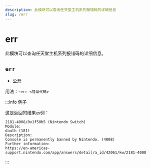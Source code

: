 ```yaml
---
description: 此模块可以查询任天堂主机系列报错码的详细信息
slug: /err
---
```


# err

此模块可以查询任天堂主机系列报错码的详细信息。

## `err`

- [公开](permissions)

用法：`~err <错误代码>`

:::info 例子

这是返回的结果示例：

```
2181-4008/0x1f50b5 (Nintendo Switch)
Module:
dauth (181)
Description:
Console is permanently banned by Nintendo. (4008)
Further information:
https://en-americas-support.nintendo.com/app/answers/detail/a_id/42061/kw/2181-4008
```

:::
